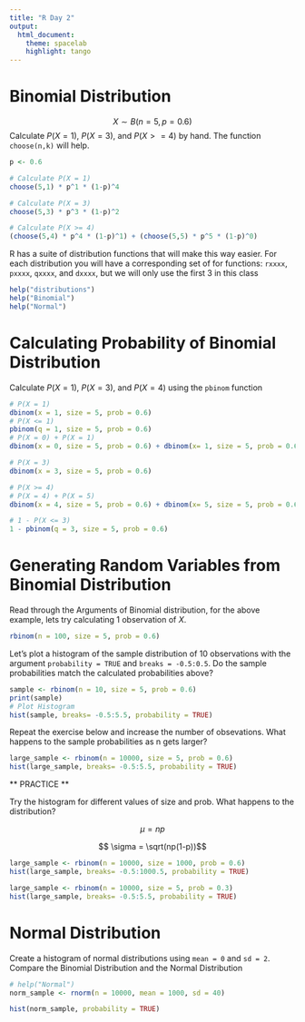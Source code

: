 ```yaml
---
title: "R Day 2"
output:
  html_document:
    theme: spacelab
    highlight: tango
---
```


# Binomial Distribution

$$X \sim B(n = 5, p= 0.6)$$
Calculate $P(X=1)$, $P(X = 3)$, and $P(X >= 4)$ by hand. The function `choose(n,k)` will help.

```r
p <- 0.6

# Calculate P(X = 1)
choose(5,1) * p^1 * (1-p)^4

# Calculate P(X = 3)
choose(5,3) * p^3 * (1-p)^2

# Calculate P(X >= 4)
(choose(5,4) * p^4 * (1-p)^1) + (choose(5,5) * p^5 * (1-p)^0)

```

R has a suite of distribution functions that will make this way easier. For each distribution you will have a corresponding set of for functions: `rxxxx`, `pxxxx`, `qxxxx`, and `dxxxx`, but we will only use the first 3 in this class

```r
help("distributions")
help("Binomial")
help("Normal")
```

# Calculating Probability of Binomial Distribution

Calculate $P(X=1)$, $P(X = 3)$, and $P(X= 4)$ using the `pbinom` function

```r
# P(X = 1)
dbinom(x = 1, size = 5, prob = 0.6)
# P(X <= 1)
pbinom(q = 1, size = 5, prob = 0.6)
# P(X = 0) + P(X = 1)
dbinom(x = 0, size = 5, prob = 0.6) + dbinom(x= 1, size = 5, prob = 0.6)

# P(X = 3)
dbinom(x = 3, size = 5, prob = 0.6)

# P(X >= 4)
# P(X = 4) + P(X = 5)
dbinom(x = 4, size = 5, prob = 0.6) + dbinom(x= 5, size = 5, prob = 0.6)

# 1 - P(X <= 3)
1 - pbinom(q = 3, size = 5, prob = 0.6)

```



# Generating Random Variables from Binomial Distribution

Read through the Arguments of Binomial distribution, for the above example, lets try calculating 1 observation of $X$.

```r
rbinom(n = 100, size = 5, prob = 0.6)
```


Let's plot a histogram of the sample distribution of 10 observations with the argument `probability = TRUE` and `breaks = -0.5:0.5`. Do the sample probabilities match the calculated probabilities above?

```r
sample <- rbinom(n = 10, size = 5, prob = 0.6)
print(sample)
# Plot Histogram
hist(sample, breaks= -0.5:5.5, probability = TRUE)
```

Repeat the exercise below and increase the number of obsevations. What happens to the sample probabilities as n gets larger?

```r
large_sample <- rbinom(n = 10000, size = 5, prob = 0.6)
hist(large_sample, breaks= -0.5:5.5, probability = TRUE)
```

** PRACTICE **

Try the histogram for different values of size and prob. What happens to the distribution?

$$ \mu = np $$

$$ \sigma = \sqrt(np(1-p))$$

```r
large_sample <- rbinom(n = 10000, size = 1000, prob = 0.6)
hist(large_sample, breaks= -0.5:1000.5, probability = TRUE)
```


```r
large_sample <- rbinom(n = 10000, size = 5, prob = 0.3)
hist(large_sample, breaks= -0.5:5.5, probability = TRUE)
```





# Normal Distribution

Create a histogram of normal distributions using `mean = 0` and `sd = 2`. Compare the Binomial Distribution and the Normal Distribution

```r
# help("Normal")
norm_sample <- rnorm(n = 10000, mean = 1000, sd = 40) 

hist(norm_sample, probability = TRUE)
```




